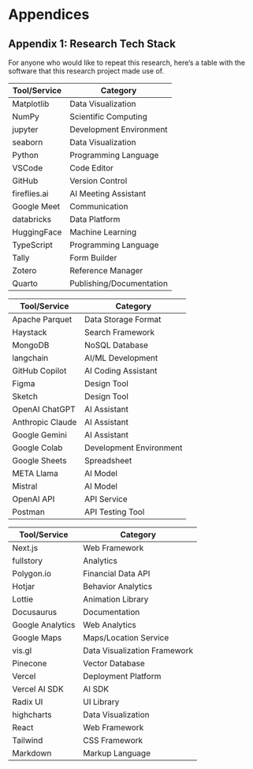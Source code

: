 # Appendices

## Appendix 1: Research Tech Stack

For anyone who would like to repeat this research, here's a table with the software that this research project made use of.

| Tool/Service | Category                 |
|--------------|--------------------------|
| Matplotlib   | Data Visualization       |
| NumPy        | Scientific Computing     |
| jupyter      | Development Environment  |
| seaborn      | Data Visualization       |
| Python       | Programming Language     |
| VSCode       | Code Editor              |
| GitHub       | Version Control          |
| fireflies.ai | AI Meeting Assistant     |
| Google Meet  | Communication            |
| databricks   | Data Platform            |
| HuggingFace  | Machine Learning         |
| TypeScript   | Programming Language     |
| Tally        | Form Builder             |
| Zotero       | Reference Manager        |
| Quarto       | Publishing/Documentation |

| Tool/Service     | Category                |
|------------------|-------------------------|
| Apache Parquet   | Data Storage Format     |
| Haystack         | Search Framework        |
| MongoDB          | NoSQL Database          |
| langchain        | AI/ML Development       |
| GitHub Copilot   | AI Coding Assistant     |
| Figma            | Design Tool             |
| Sketch           | Design Tool             |
| OpenAI ChatGPT   | AI Assistant            |
| Anthropic Claude | AI Assistant            |
| Google Gemini    | AI Assistant            |
| Google Colab     | Development Environment |
| Google Sheets    | Spreadsheet             |
| META Llama       | AI Model                |
| Mistral          | AI Model                |
| OpenAI API       | API Service             |
| Postman          | API Testing Tool        |

| Tool/Service     | Category                     |
|------------------|------------------------------|
| Next.js          | Web Framework                |
| fullstory        | Analytics                    |
| Polygon.io       | Financial Data API           |
| Hotjar           | Behavior Analytics           |
| Lottie           | Animation Library            |
| Docusaurus       | Documentation                |
| Google Analytics | Web Analytics                |
| Google Maps      | Maps/Location Service        |
| vis.gl           | Data Visualization Framework |
| Pinecone         | Vector Database              |
| Vercel           | Deployment Platform          |
| Vercel AI SDK    | AI SDK                       |
| Radix UI         | UI Library                   |
| highcharts       | Data Visualization           |
| React            | Web Framework                |
| Tailwind         | CSS Framework                |
| Markdown         | Markup Language              |